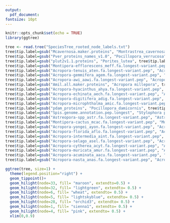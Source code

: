 ```yaml
---
output: 
  pdf_document: 
fontsize: 10pt
---
```

```r
knitr::opts_chunk$set(echo = TRUE)
library(ggtree)
```
```r
tree <- read.tree("SpeciesTree_rooted_node_labels.txt")
tree$tip.label=gsub("Mcavernosa.maker.proteins", "Montrastrea_cavernosa", tree$tip.label)
tree$tip.label=gsub("Pver_proteins_names_v1.0", "Pocillopora_verrucosa", tree$tip.label)
tree$tip.label=gsub("plut2v1.1.proteins", "Porites_lutea", tree$tip.label)
tree$tip.label=gsub("Montipora-efflorescens_meff.fa.longest-variant.pep", "Montipora_efflorescens", tree$tip.label)
tree$tip.label=gsub("Acropora-tenuis_aten.fa.longest-variant.pep", "Acropora_tenuis", tree$tip.label)
tree$tip.label=gsub("Acropora-gemmifera_agem.fa.longest-variant.pep", "Acropora_gemmifera", tree$tip.label)
tree$tip.label=gsub("Acropora-awi_aawi.fa.longest-variant.pep", "Acropora_awi", tree$tip.label)
tree$tip.label=gsub("Amil.all.maker.proteins", "Acropora millepora", tree$tip.label)
tree$tip.label=gsub("Acropora-hyacinthus_ahya.fa.longest-variant.pep", "Acropora_hyacinthus", tree$tip.label)
tree$tip.label=gsub("Acropora-echinata_aech.fa.longest-variant.pep", "Acropora_echinata", tree$tip.label)
tree$tip.label=gsub("Acropora-digitifera_adig.fa.longest-variant.pep", "Acropora_digitifera", tree$tip.label)
tree$tip.label=gsub("Acropora-microphthalma_amic.fa.longest-variant.pep", "Acropora_microphthalma", tree$tip.label)
tree$tip.label=gsub("pdam_proteins", "Pocillopora_damicornis", tree$tip.label)
tree$tip.label=gsub("Spis.genome.annotation.pep.longest", "Stylophora pistillata", tree$tip.label)
tree$tip.label=gsub("Astreopora-spp_astr.fa.longest-variant.pep", "Astreopora_myriophthalma", tree$tip.label)
tree$tip.label=gsub("Montipora-cactus_mcac.fa.longest-variant.pep", "Montipora_cactus", tree$tip.label)
tree$tip.label=gsub("Acropora-yongei_ayon.fa.longest-variant.pep", "Acropora_yongei", tree$tip.label)
tree$tip.label=gsub("Acropora-florida_aflo.fa.longest-variant.pep", "Acropora_florida", tree$tip.label)
tree$tip.label=gsub("Acropora-intermedia_aint.fa.longest-variant.pep", "Acropora_intermedia", tree$tip.label)
tree$tip.label=gsub("Acropora-selago_asel.fa.longest-variant.pep", "Acropora_selago", tree$tip.label)
tree$tip.label=gsub("Acropora-cytherea_acyt.fa.longest-variant.pep", "Acropora_cytherea", tree$tip.label)
tree$tip.label=gsub("Acropora-muricata_amur.fa.longest-variant.pep", "Acropora_muricata", tree$tip.label)
tree$tip.label=gsub("Acropora-acuminata_aacu.fa.longest-variant.pep", "Acropora_acuminata", tree$tip.label)
tree$tip.label=gsub("Acropora-nasta_anas.fa.longest-variant.pep", "Acropora_nasta", tree$tip.label)

ggtree(tree, size=1) + 
  theme(legend.position="right") + 
  geom_tippoint()+
  geom_hilight(node=33, fill= "maroon", extendto=0.5) +
  geom_hilight(node=32, fill= "lightgreen", extendto= 0.5) +
  geom_hilight(node=6, fill= "wheat", extendto= 0.5) +
  geom_hilight(node=5, fill= "lightskyblue", extendto= 0.5) +
  geom_hilight(node=28, fill= "orchid3", extendto= 0.5) +
  geom_hilight(node=1, fill= "sienna1", extendto= 0.5) +
  geom_hilight(node=4, fill= "pink", extendto= 0.5) +
  xlim(0,0.9)
```
